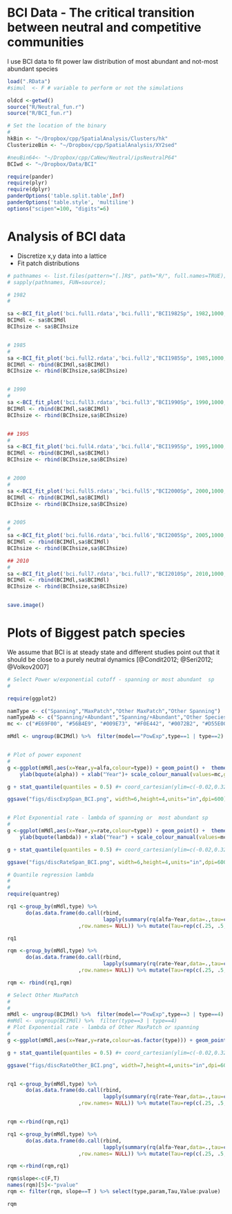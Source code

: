 # BCI Data - The critical transition between neutral and competitive communities 

I use BCI data to fit power law distribution of most abundant and not-most abundant species 



```r
load(".RData")
#simul  <- F # variable to perform or not the simulations

oldcd <-getwd()
source("R/Neutral_fun.r")
source("R/BCI_fun.r")

# Set the location of the binary 
#
hkBin <- "~/Dropbox/cpp/SpatialAnalysis/Clusters/hk"
ClusterizeBin <- "~/Dropbox/cpp/SpatialAnalysis/XY2sed"

#neuBin64<- "~/Dropbox/cpp/CaNew/Neutral/ipsNeutralP64"
BCIwd <- "~/Dropbox/Data/BCI"

require(pander)
require(plyr)
require(dplyr)
panderOptions('table.split.table',Inf)
panderOptions('table.style', 'multiline')
options("scipen"=100, "digits"=6)
```

# Analysis of BCI data

* Discretize  x,y data into a lattice
* Fit patch distributions


```r



# pathnames <- list.files(pattern="[.]R$", path="R/", full.names=TRUE);
# sapply(pathnames, FUN=source);

# 1982
#

sa <-BCI_fit_plot('bci.full1.rdata','bci.full1',"BCI1982Sp", 1982,1000,500,1)
BCIMdl <- sa$BCIMdl
BCIhsize <- sa$BCIhsize


# 1985
#
sa <-BCI_fit_plot('bci.full2.rdata','bci.full2',"BCI1985Sp", 1985,1000,500,1)
BCIMdl <- rbind(BCIMdl,sa$BCIMdl)
BCIhsize <- rbind(BCIhsize,sa$BCIhsize)


# 1990
#
sa <-BCI_fit_plot('bci.full3.rdata','bci.full3',"BCI1990Sp", 1990,1000,500,1)
BCIMdl <- rbind(BCIMdl,sa$BCIMdl)
BCIhsize <- rbind(BCIhsize,sa$BCIhsize)


## 1995
#
sa <-BCI_fit_plot('bci.full4.rdata','bci.full4',"BCI1995Sp", 1995,1000,500,1)
BCIMdl <- rbind(BCIMdl,sa$BCIMdl)
BCIhsize <- rbind(BCIhsize,sa$BCIhsize)


# 2000
#
sa <-BCI_fit_plot('bci.full5.rdata','bci.full5',"BCI2000Sp", 2000,1000,500,1)
BCIMdl <- rbind(BCIMdl,sa$BCIMdl)
BCIhsize <- rbind(BCIhsize,sa$BCIhsize)


# 2005
#
sa <-BCI_fit_plot('bci.full6.rdata','bci.full6',"BCI2005Sp", 2005,1000,500,1)
BCIMdl <- rbind(BCIMdl,sa$BCIMdl)
BCIhsize <- rbind(BCIhsize,sa$BCIhsize)

## 2010
#
sa <-BCI_fit_plot('bci.full7.rdata','bci.full7',"BCI2010Sp", 2010,1000,500,1)
BCIMdl <- rbind(BCIMdl,sa$BCIMdl)
BCIhsize <- rbind(BCIhsize,sa$BCIhsize)


save.image()

```


# Plots of Biggest patch species 

We assume that BCI is at steady state and different studies point out that it should be close to a purely neutral dynamics [@Condit2012; @Seri2012; @Volkov2007]


```r

# Select Power w/exponential cutoff - spanning or most abundant  sp
#

require(ggplot2)

namType <- c("Spanning","MaxPatch","Other MaxPatch","Other Spanning")
namTypeAb <- c("Spanning/+Abundant","Spanning/+Abundant","Other Species","Other Species")
mc <- c("#E69F00", "#56B4E9", "#009E73", "#F0E442", "#0072B2", "#D55E00", "#CC79A7")

mMdl <- ungroup(BCIMdl) %>%  filter(model=="PowExp",type==1 | type==2) %>% mutate(typeAb=namTypeAb[type],type=namType[type])


# Plot of power exponent 
#
g <-ggplot(mMdl,aes(x=Year,y=alfa,colour=type)) + geom_point() +  theme_bw()+
    ylab(bquote(alpha)) + xlab("Year")+ scale_colour_manual(values=mc,guide=F)#+

g + stat_quantile(quantiles = 0.5) #+ coord_cartesian(ylim=c(-0.02,0.32))

ggsave("figs/discExpSpan_BCI.png", width=6,height=4,units="in",dpi=600)


# Plot Exponential rate - lambda of spanning or  most abundant sp
#
g <-ggplot(mMdl,aes(x=Year,y=rate,colour=type)) + geom_point() +  theme_bw() +
    ylab(bquote(lambda)) + xlab("Year") + scale_colour_manual(values=mc,guide=F)

g + stat_quantile(quantiles = 0.5) #+ coord_cartesian(ylim=c(-0.02,0.32))

ggsave("figs/discRateSpan_BCI.png", width=6,height=4,units="in",dpi=600)

# Quantile regression lambda
#
#
require(quantreg)

rq1 <-group_by(mMdl,type) %>%
      do(as.data.frame(do.call(rbind,
                               lapply(summary(rq(alfa~Year,data=.,tau=c(.25, .5, .75)),se="boot"),coef))
                       ,row.names= NULL)) %>% mutate(Tau=rep(c(.25, .5, .75),each=2),param="alpha")

rq1

rqm <-group_by(mMdl,type) %>%
      do(as.data.frame(do.call(rbind,
                               lapply(summary(rq(rate~Year,data=.,tau=c(.25, .5, .75)),se="boot"),coef))
                       ,row.names= NULL)) %>% mutate(Tau=rep(c(.25, .5, .75),each=2),param="lambda")

rqm <- rbind(rq1,rqm)

# Select Other MaxPatch
#
#
mMdl <- ungroup(BCIMdl) %>%  filter(model=="PowExp",type==3 | type==4) %>% mutate(typeAb=namTypeAb[type],type=namType[type])
#mMdl <- ungroup(BCIMdl) %>%  filter(type==3 | type==4)
# Plot Exponential rate - lambda of Other MaxPatch or spanning 
#
g <-ggplot(mMdl,aes(x=Year,y=rate,colour=as.factor(type))) + geom_point() +  theme_bw() + ylab(bquote(lambda)) + xlab("Year") + scale_y_log10()+guides(colour=FALSE)

g + stat_quantile(quantiles = 0.5) #+ coord_cartesian(ylim=c(-0.02,0.32))

ggsave("figs/discRateOther_BCI.png", width=7,height=4,units="in",dpi=600)


rq1 <-group_by(mMdl,type) %>%
      do(as.data.frame(do.call(rbind,
                               lapply(summary(rq(rate~Year,data=.,tau=c(.25, .5, .75)),se="boot"),coef))
                       ,row.names= NULL)) %>% mutate(Tau=rep(c(.25, .5, .75),each=2),param="lambda")


rqm <-rbind(rqm,rq1)

rq1 <-group_by(mMdl,type) %>%
      do(as.data.frame(do.call(rbind,
                               lapply(summary(rq(alfa~Year,data=.,tau=c(.25, .5, .75)),se="boot"),coef))
                       ,row.names= NULL)) %>% mutate(Tau=rep(c(.25, .5, .75),each=2),param="alpha")

rqm <-rbind(rqm,rq1)

rqm$slope<-c(F,T)
names(rqm)[5]<-"pvalue"
rqm <- filter(rqm, slope==T ) %>% select(type,param,Tau,Value:pvalue)

rqm
```


